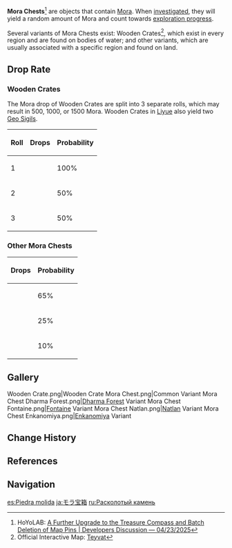 {{Terminology Infobox
|image        = Mora Chest.png
|world        = Teyvat
|type         = Exploration
}}
'''Mora Chests'''<ref>HoYoLAB: [https://www.hoyolab.com/article/38381823 A Further Upgrade to the Treasure Compass and Batch Deletion of Map Pins | Developers Discussion — 04/23/2025]</ref> are objects that contain [[Mora]]. When [[Investigation|investigated]], they will yield a random amount of Mora and count towards [[Map|exploration progress]].

Several variants of Mora Chests exist: Wooden Crates<ref>Official Interactive Map: [https://webstatic-sea.mihoyo.com/app/ys-map-sea/index.html#/map/2?shown_types=129 Teyvat]</ref>, which exist in every region and are found on bodies of water; and other variants, which are usually associated with a specific region and found on land.

==Drop Rate==
===Wooden Crates===
The Mora drop of Wooden Crates are split into 3 separate rolls, which may result in 500, 1000, or 1500 Mora. Wooden Crates in [[Liyue]] also yield two [[Geo Sigil]]s.
{| class="wikitable"
! Roll !! Drops !! Probability
|-
| 1 || {{Item|Mora|x=500}} || 100%
|-
| 2 || {{Item|Mora|x=500}} || 50%
|-
| 3 || {{Item|Mora|x=500}} || 50%
|}

===Other Mora Chests===
{| class="wikitable"
! Drops !! Probability
|-
| {{Item|Mora|x=10,000}} || 65%
|-
| {{Item|Mora|x=15,000}} || 25%
|-
| {{Item|Mora|x=20,000}} || 10%
|}

==Gallery==
<gallery>
Wooden Crate.png|Wooden Crate
Mora Chest.png|Common Variant
Mora Chest Dharma Forest.png|[[Dharma Forest]] Variant
Mora Chest Fontaine.png|[[Fontaine]] Variant
Mora Chest Natlan.png|[[Natlan]] Variant
Mora Chest Enkanomiya.png|[[Enkanomiya]] Variant
</gallery>

==Change History==
{{Change History|1.0}}

==References==
{{Reflist}}

==Navigation==
{{Exploration Navbox}}

[[es:Piedra molida]]
[[ja:モラ宝箱]]
[[ru:Расколотый камень]]